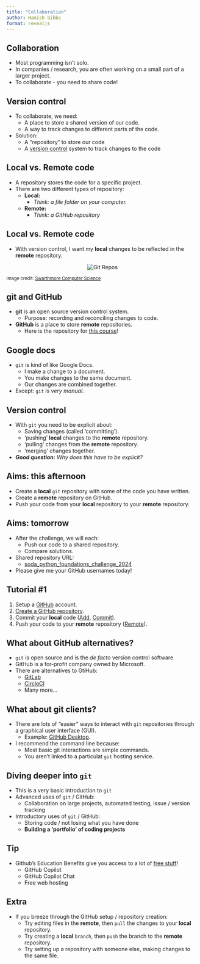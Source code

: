 ```yaml
---
title: "Collaboration"
author: Hamish Gibbs
format: revealjs
---
```


## Collaboration

* Most programming isn't solo.
* In companies / research, you are often working on a small part of a larger project.
* To collaborate - you need to share code!

## Version control

* To collaborate, we need:
    * A place to store a shared version of our code.
    * A way to track changes to different parts of the code.
* Solution: 
    * A "repository" to store our code
    * A [version control](https://en.wikipedia.org/wiki/Version_control) system to track changes to the code

## Local vs. Remote code

* A repository stores the code for a specific project.
* There are two different types of repository:
    * **Local:** 
        * *Think: a file folder on your computer.*
    * **Remote:** 
        * *Think: a GitHub repository*

## Local vs. Remote code

* With version control, I want my **local** changes to be reflected in the **remote** repository. 

<p align="center">
  <img src="https://www.cs.swarthmore.edu/git/git-repos.svg" alt="Git Repos">
</p>

<small>Image credit: [Swarthmore Computer Science](https://www.cs.swarthmore.edu/git/)</small>


## git and GitHub

* **git** is an open source version control system. 
    * Purpose: recording and reconciling changes to code.
* **GitHub** is a place to store **remote** repositories. 
    * Here is the repository for [this course](https://github.com/hamishgibbs/soda_python_foundations)!

## Google docs

* `git` is kind of like Google Docs.
    * I make a change to a document.
    * You make changes to the same document.
    * Our changes are combined together.
* Except: `git` is *very manual*.

## Version control

* With `git` you need to be explicit about:
    * Saving changes (called 'committing').
    * 'pushing' **local** changes to the **remote** repository.
    * 'pulling' changes from the **remote** repository.
    * 'merging' changes together.
* ***Good question:** Why does this have to be explicit?*

## Aims: this afternoon

* Create a **local** `git` repository with some of the code you have written.
* Create a **remote** repository on GitHub.
* Push your code from your **local** repository to your **remote** repository.

## Aims: tomorrow

* After the challenge, we will each: 
    * Push our code to a shared repository.
    * Compare solutions.
* Shared repository URL:
    * [soda_python_foundations_challenge_2024](https://github.com/hamishgibbs/soda_python_foundations_challenge_2024)
* Please give me your GitHub usernames today!

## Tutorial #1

1. Setup a [GitHub](https://github.com/) account.
2. [Create a GitHub repository](https://docs.github.com/en/repositories/creating-and-managing-repositories/creating-a-new-repository).
3. Commit your **local** code ([Add](https://github.com/git-guides/git-add), [Commit](https://github.com/git-guides/git-commit)).
4. Push your code to your **remote** repository ([Remote](https://github.com/git-guides/git-remote)).

## What about GitHub alternatives?

* `git` is open source and is the *de facto* version control software
*  GitHub is a for-profit company owned by Microsoft.
* There are alternatives to GtiHub:
    * [GitLab](https://about.gitlab.com/)
    * [CircleCI](https://circleci.com/)
    * Many more...

## What about git clients?

* There are lots of "easier" ways to interact with `git` repositories through a graphical user interface (GUI).
    * Example: [GitHub Desktop](https://desktop.github.com/).
* I recommend the command line because: 
    * Most basic git interactions are simple commands. 
    * You aren't linked to a particulat `git` hosting service.

## Diving deeper into `git`

* This is a very basic introduction to `git`
* Advanced uses of `git` / GitHub:
    * Collaboration on large projects, automated testing, issue / version tracking
* Introductory uses of `git` / GitHub:
    * Storing code / not losing what you have done
    * **Building a 'portfolio' of coding projects**

## Tip

* Github's Education Benefits give you access to a lot of [free stuff](https://education.github.com/benefits)!
    * GitHub Copilot
    * GitHub Copilot Chat
    * Free web hosting

## Extra

* If you breeze through the GitHub setup / repository creation:
    * Try editing files in the **remote**, then `pull` the changes to your **local** repository.
    * Try creating a **local** `branch`, then `push` the branch to the **remote** repository.
    * Try setting up a repository with someone else, making changes to the same file.
